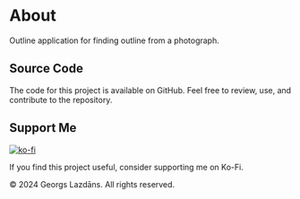 
<div className="max-w-3xl mx-auto">

# About

Outline application for finding outline from a photograph.

## <a name="view-source"> Source Code </a>

<GitHubLink />

The code for this project is available on GitHub. Feel free to review, use, and contribute to the repository.

## <a name="support-me"> Support Me </a>

[![ko-fi](https://ko-fi.com/img/githubbutton_sm.svg)](https://ko-fi.com/L3L41134QC)

If you find this project useful, consider supporting me on Ko-Fi.

<div className="mt-4 mx-auto text-center">© 2024 Georgs Lazdāns. All rights reserved.</div>

</div>
